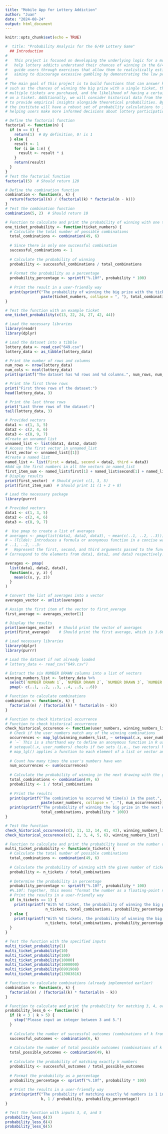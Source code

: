 ```yaml
---
title: "Mobile App for Lottery Addiction"
author: "Juan"
date: "2024-08-24"
output: html_document
---
```


```r
knitr::opts_chunk$set(echo = TRUE)
```

```r
#  title: "Probability Analysis for the 6/49 Lottery Game"
  ## Introduction
#   
#   This project is focused on developing the underlying logic for a mobile app designed to 
#   help lottery addicts understand their chances of winning in the 6/49 lottery game. The app will 
#   guide users through exercises that allow them to realistically estimate their odds of winning, 
#   aiming to discourage excessive gambling by demonstrating the low probability of success.
# 
# The main goal of this project is to build functions that can answer key probability questions, 
# such as the chances of winning the big prize with a single ticket, the probability of winning if
# multiple tickets are purchased, and the likelihood of having a certain number of winning numbers 
# on a ticket. Additionally, we will consider historical data from the Canadian 6/49 lottery game 
# to provide empirical insights alongside theoretical probabilities. By the end of this project, 
# the institute will have a robust set of probability calculations to incorporate into their app, 
# helping users make more informed decisions about lottery participation.

```

```r
# Define the factorial function
factorial <- function(n) {
  if (n == 0) {
    return(1)  # By definition, 0! is 1
  } else {
    result <- 1
    for (i in 1:n) {
      result <- result * i
    }
    return(result)
  }
}
# Test the factorial function
factorial(5)  # Should return 120
```

```r
# Define the combination function
combination <- function(n, k) {
  return(factorial(n) / (factorial(k) * factorial(n - k)))
}
# Test the combination function
combination(5, 2)  # Should return 10
```

```r
# Function to calculate and print the probability of winning with one ticket
one_ticket_probability <- function(ticket_numbers) {
  # Calculate the total number of possible combinations
  total_combinations <- combination(49, 6)
  
  # Since there is only one successful combination
  successful_combinations <- 1
  
  # Calculate the probability of winning
  probability <- successful_combinations / total_combinations
  
  # Format the probability as a percentage
  probability_percentage <- sprintf("%.10f", probability * 100)
  
  # Print the result in a user-friendly way
  print(sprintf("The probability of winning the big prize with the ticket numbers %s is 1 in %d, or approximately %s%%.",
                paste(ticket_numbers, collapse = ", "), total_combinations, probability_percentage))
}
```

```r
# Test the function with an example ticket
one_ticket_probability(c(13, 22, 24, 27, 42, 44))
```

```r
# Load the necessary libraries
library(readr)
library(dplyr)

# Load the dataset into a tibble
lottery_data <- read_csv("649.csv")
lottery_data <- as_tibble(lottery_data)

# Print the number of rows and columns
num_rows <- nrow(lottery_data)
num_cols <- ncol(lottery_data)
print(sprintf("The dataset has %d rows and %d columns.", num_rows, num_cols))

# Print the first three rows
print("First three rows of the dataset:")
head(lottery_data, 3)

# Print the last three rows
print("Last three rows of the dataset:")
tail(lottery_data, 3)
```
```r
# Provided vectors
data1 <- c(1, 3, 5)
data2 <- c(2, 4, 6)
data3 <- c(8, 9, 7)
#Create an unnamed list
unnamed_list <- list(data1, data2, data3)
# Access the first vector in unnamed_list
first_vector <- unnamed_list[[1]]
#Create a named list
named_list <- list(first = data1, second = data2, third = data3)
#Add up the first numbers in all the vectors in named_list
first_item_sum <- named_list$first[1] + named_list$second[1] + named_list$third[1]
# Display results
print(first_vector)  # Should print c(1, 3, 5)
print(first_item_sum)  # Should print 11 (1 + 2 + 8)
```

```r
# Load the necessary package
library(purrr)

# Provided vectors
data1 <- c(1, 3, 5)
data2 <- c(2, 4, 6)
data3 <- c(8, 9, 7)
```

```r
#  Use pmap to create a list of averages
# averages <- pmap(list(data1, data2, data3), ~ mean(c(..1, ..2, ..3)))
# ~ (Tilde): Introduces a formula or anonymous function in a concise way.
# ..1, ..2, ..3:
#   Represent the first, second, and third arguments passed to the function in each iteration.
# Correspond to the elements from data1, data2, and data3 respectively.
```

```r
averages <- pmap(
  list(data1, data2, data3),
  function(x, y, z) {
    mean(c(x, y, z))
  }
)

# Convert the list of averages into a vector
averages_vector <- unlist(averages)

# Assign the first item of the vector to first_average
first_average <- averages_vector[1]

# Display the results
print(averages_vector)  # Should print the vector of averages
print(first_average)    # Should print the first average, which is 3.666667

```

```r
# Load necessary libraries
library(dplyr)
library(purrr)

# Load the dataset if not already loaded
# lottery_data <- read_csv("649.csv")

# Extract the six NUMBER DRAWN columns into a list of vectors
winning_numbers_list <- lottery_data %>%
  select(`NUMBER DRAWN 1`, `NUMBER DRAWN 2`, `NUMBER DRAWN 3`, `NUMBER DRAWN 4`, `NUMBER DRAWN 5`, `NUMBER DRAWN 6`) %>%
  pmap(~ c(..1, ..2, ..3, ..4, ..5, ..6))
```

```r
# Function to calculate combinations
combination <- function(n, k) {
  factorial(n) / (factorial(k) * factorial(n - k))
}
```

```r
# Function to check historical occurrence
# Function to check historical occurrence
check_historical_occurence <- function(user_numbers, winning_numbers_list) {
  # Check if the user numbers match any of the winning combinations
  occurrences <- map_lgl(winning_numbers_list, ~ setequal(.x, user_numbers))
  # `~` This is a shorthand way to define an anonymous function in R using the ~ 
  # setequal(.x, user_numbers) checks if two sets (i.e., two vectors) have exactly the same elements, regardless of order.
  # map_lgl() applies a function to each element of a list or vector and returns a logical vector 
  
  # Count how many times the user's numbers have won
  num_occurrences <- sum(occurrences)
  
  # Calculate the probability of winning in the next drawing with the given numbers
  total_combinations <- combination(49, 6)
  probability <- 1 / total_combinations
  
  # Print the results
  print(sprintf("The combination %s occurred %d time(s) in the past.", 
                paste(user_numbers, collapse = ", "), num_occurrences))
  print(sprintf("The probability of winning the big prize in the next drawing with this combination is approximately 1 in %d, or %.10f%%.", 
                total_combinations, probability * 100))
}
```

```r
# Test the function
check_historical_occurence(c(3, 11, 12, 14, 41, 43), winning_numbers_list)
check_historical_occurence(c(1, 2, 3, 4, 5, 6), winning_numbers_list)
```
```r
# Function to calculate and print the probability based on the number of tickets
multi_ticket_probability <- function(n_tickets) {
  # Calculate the total number of possible combinations
  total_combinations <- combination(49, 6)
  
  # Calculate the probability of winning with the given number of tickets
  probability <- n_tickets / total_combinations
  
  # Determine the probability in percentage
  probability_percentage <- sprintf("%.10f", probability * 100)
  #%.10f: Together, this means "format the number as a floating-point number with 10 decimal places."
  # Print the results in a user-friendly way
  if (n_tickets == 1) {
    print(sprintf("With %d ticket, the probability of winning the big prize is 1 in %d, or approximately %s%%.", 
                  n_tickets, total_combinations, probability_percentage))
  } else {
    print(sprintf("With %d tickets, the probability of winning the big prize is 1 in %d, or approximately %s%%.", 
                  n_tickets, total_combinations, probability_percentage))
  }
}
```

```r
# Test the function with the specified inputs
multi_ticket_probability(1)
multi_ticket_probability(10)
multi_ticket_probability(100)
multi_ticket_probability(10000)
multi_ticket_probability(1000000)
multi_ticket_probability(6991908)
multi_ticket_probability(13983816)
```

```r
# Function to calculate combinations (already implemented earlier)
combination <- function(n, k) {
  factorial(n) / (factorial(k) * factorial(n - k))
}

# Function to calculate and print the probability for matching 3, 4, or 5 numbers
probability_less_6 <- function(k) {
  if (k < 3 | k > 5) {
    stop("Please input an integer between 3 and 5.")
  }
  
  # Calculate the number of successful outcomes (combinations of k from 6)
  successful_outcomes <- combination(6, k)
  
  # Calculate the number of total possible outcomes (combinations of k from 49)
  total_possible_outcomes <- combination(49, k)
  
  # Calculate the probability of matching exactly k numbers
  probability <- successful_outcomes / total_possible_outcomes
  
  # Format the probability as a percentage
  probability_percentage <- sprintf("%.10f", probability * 100)
  
  # Print the results in a user-friendly way
  print(sprintf("The probability of matching exactly %d numbers is 1 in %.0f, or approximately %s%%.", 
                k, 1 / probability, probability_percentage))
}

# Test the function with inputs 3, 4, and 5
probability_less_6(3)
probability_less_6(4)
probability_less_6(5)
```










